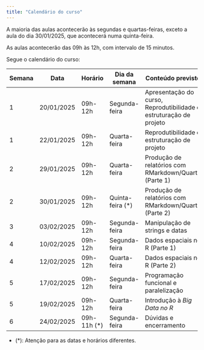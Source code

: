 ```yaml
---
title: "Calendário do curso"
---
```




A maioria das aulas acontecerão às segundas e quartas-feiras, exceto a aula do dia 30/01/2025, que acontecerá numa quinta-feira.

As aulas acontecerão das 09h às 12h, com intervalo de 15 minutos.

Segue o calendário do curso:

| Semana | Data | Horário | Dia da semana | Conteúdo previsto |
|--|------|--------|---------------|-------------------|
| 1 | 20/01/2025 | 09h-12h | Segunda-feira | Apresentação do curso, Reprodutibilidade e estruturação de projeto |
| 1 | 22/01/2025 | 09h-12h |  Quarta-feira | Reprodutibilidade e estruturação de projeto |
| 2 | 29/01/2025 | 09h-12h |  Quarta-feira | Produção de relatórios com RMarkdown/Quarto (Parte 1) |
| 2 | 30/01/2025 | 09h-12h |  Quinta-feira (*) | Produção de relatórios com RMarkdown/Quarto (Parte 2) |
| 3 | 03/02/2025 | 09h-12h |  Segunda-feira | Manipulação de strings e datas |
| 4 | 10/02/2025 | 09h-12h |  Segunda-feira | Dados espaciais no R (Parte 1) |
| 4 | 12/02/2025 | 09h-12h |  Quarta-feira | Dados espaciais no R (Parte 2) |
| 5 | 17/02/2025 | 09h-12h |  Segunda-feira | Programação funcional e paralelização |
| 5 | 19/02/2025 | 09h-12h |  Quarta-feira | Introdução à *Big Data no R* |   
| 6 | 24/02/2025 | 09h-11h (*) |  Segunda-feira | Dúvidas e encerramento |


- (*): Atenção para as datas e horários diferentes.





